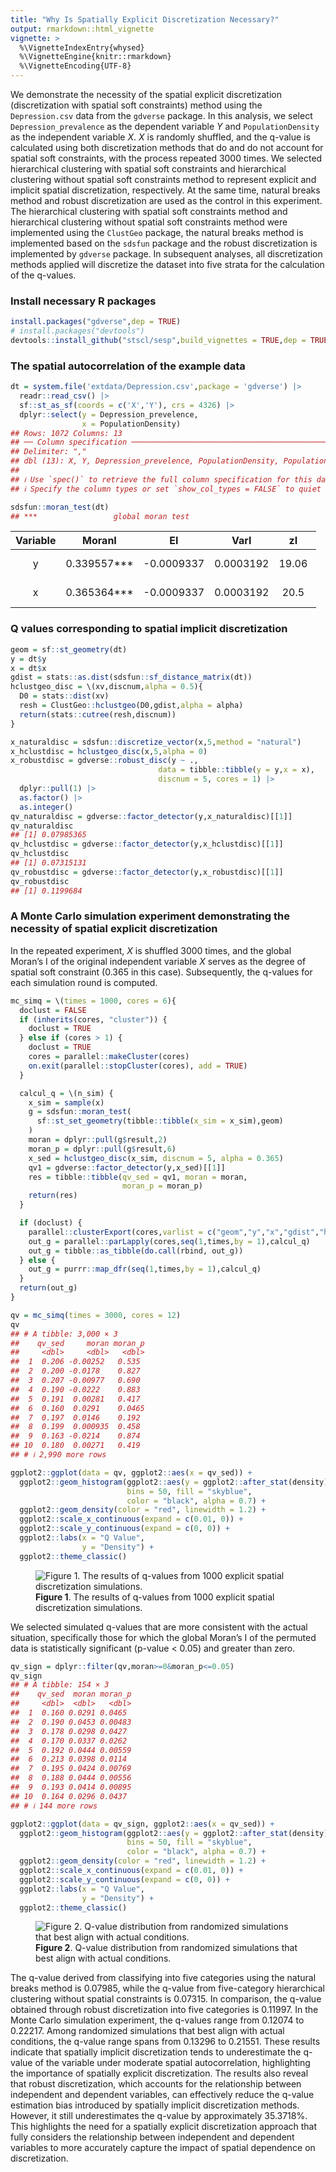 ```yaml
---
title: "Why Is Spatially Explicit Discretization Necessary?"
output: rmarkdown::html_vignette
vignette: >
  %\VignetteIndexEntry{whysed}
  %\VignetteEngine{knitr::rmarkdown}
  %\VignetteEncoding{UTF-8}
---
```





We demonstrate the necessity of the spatial explicit discretization (discretization with spatial soft constraints) method using the `Depression.csv` data from the `gdverse` package. In this analysis, we select `Depression_prevalence` as the dependent variable $Y$ and `PopulationDensity` as the independent variable $X$. $X$ is randomly shuffled, and the q-value is calculated using both discretization methods that do and do not account for spatial soft constraints, with the process repeated 3000 times. We selected hierarchical clustering with spatial soft constraints and hierarchical clustering without spatial soft constraints method to represent explicit and implicit spatial discretization, respectively. At the same time, natural breaks method and robust discretization are used as the control in this experiment. The hierarchical clustering with spatial soft constraints method and hierarchical clustering without spatial soft constraints method were implemented using the `ClustGeo` package, the natural breaks method is implemented based on the `sdsfun` package and the robust discretization is implemented by `gdverse` package. In subsequent analyses, all discretization methods applied will discretize the dataset into five strata for the calculation of the q-values.

### Install necessary R packages

```r
install.packages("gdverse",dep = TRUE)
# install.packages("devtools")
devtools::install_github("stscl/sesp",build_vignettes = TRUE,dep = TRUE)
```

### The spatial autocorrelation of the example data


``` r
dt = system.file('extdata/Depression.csv',package = 'gdverse') |>
  readr::read_csv() |>
  sf::st_as_sf(coords = c('X','Y'), crs = 4326) |>
  dplyr::select(y = Depression_prevelence,
                x = PopulationDensity)
## Rows: 1072 Columns: 13
## ── Column specification ────────────────────────────────────────────────────────────────────────────
## Delimiter: ","
## dbl (13): X, Y, Depression_prevelence, PopulationDensity, Population65, NoHealthInsurance, Neigh...
## 
## ℹ Use `spec()` to retrieve the full column specification for this data.
## ℹ Specify the column types or set `show_col_types = FALSE` to quiet this message.

sdsfun::moran_test(dt)
## ***                 global moran test
```


---------------------------------------------------------------------
 Variable     MoranI          EI         VarI       zI        pI     
---------- ------------- ------------ ----------- ------- -----------
    y       0.339557***   -0.0009337   0.0003192   19.06   2.892e-81 

    x       0.365364***   -0.0009337   0.0003192   20.5    1.052e-93 
---------------------------------------------------------------------



### Q values corresponding to spatial implicit discretization


``` r
geom = sf::st_geometry(dt)
y = dt$y
x = dt$x
gdist = stats::as.dist(sdsfun::sf_distance_matrix(dt))
hclustgeo_disc = \(xv,discnum,alpha = 0.5){
  D0 = stats::dist(xv)
  resh = ClustGeo::hclustgeo(D0,gdist,alpha = alpha)
  return(stats::cutree(resh,discnum))
}

x_naturaldisc = sdsfun::discretize_vector(x,5,method = "natural")
x_hclustdisc = hclustgeo_disc(x,5,alpha = 0)
x_robustdisc = gdverse::robust_disc(y ~ .,
                                 data = tibble::tibble(y = y,x = x),
                                 discnum = 5, cores = 1) |>
  dplyr::pull(1) |>
  as.factor() |>
  as.integer()
qv_naturaldisc = gdverse::factor_detector(y,x_naturaldisc)[[1]]
qv_naturaldisc
## [1] 0.07985365
qv_hclustdisc = gdverse::factor_detector(y,x_hclustdisc)[[1]]
qv_hclustdisc
## [1] 0.07315131
qv_robustdisc = gdverse::factor_detector(y,x_robustdisc)[[1]]
qv_robustdisc
## [1] 0.1199684
```

### A Monte Carlo simulation experiment demonstrating the necessity of spatial explicit discretization

In the repeated experiment, $X$ is shuffled 3000 times, and the global Moran's I of the original independent variable $X$ serves as the degree of spatial soft constraint (0.365 in this case). Subsequently, the q-values for each simulation round is computed.


``` r
mc_simq = \(times = 1000, cores = 6){
  doclust = FALSE
  if (inherits(cores, "cluster")) {
    doclust = TRUE
  } else if (cores > 1) {
    doclust = TRUE
    cores = parallel::makeCluster(cores)
    on.exit(parallel::stopCluster(cores), add = TRUE)
  }

  calcul_q = \(n_sim) {
    x_sim = sample(x)
    g = sdsfun::moran_test(
      sf::st_set_geometry(tibble::tibble(x_sim = x_sim),geom)
    )
    moran = dplyr::pull(g$result,2)
    moran_p = dplyr::pull(g$result,6)
    x_sed = hclustgeo_disc(x_sim, discnum = 5, alpha = 0.365)
    qv1 = gdverse::factor_detector(y,x_sed)[[1]]
    res = tibble::tibble(qv_sed = qv1, moran = moran,
                         moran_p = moran_p)
    return(res)
  }

  if (doclust) {
    parallel::clusterExport(cores,varlist = c("geom","y","x","gdist","hclustgeo_disc"))
    out_g = parallel::parLapply(cores,seq(1,times,by = 1),calcul_q)
    out_g = tibble::as_tibble(do.call(rbind, out_g))
  } else {
    out_g = purrr::map_dfr(seq(1,times,by = 1),calcul_q)
  }
  return(out_g)
}
```


``` r
qv = mc_simq(times = 3000, cores = 12)
qv
## # A tibble: 3,000 × 3
##    qv_sed     moran moran_p
##     <dbl>     <dbl>   <dbl>
##  1  0.206 -0.00252   0.535 
##  2  0.200 -0.0178    0.827 
##  3  0.207 -0.00977   0.690 
##  4  0.190 -0.0222    0.883 
##  5  0.191  0.00281   0.417 
##  6  0.160  0.0291    0.0465
##  7  0.197  0.0146    0.192 
##  8  0.199  0.000935  0.458 
##  9  0.163 -0.0214    0.874 
## 10  0.180  0.00271   0.419 
## # ℹ 2,990 more rows
```


``` r
ggplot2::ggplot(data = qv, ggplot2::aes(x = qv_sed)) +
  ggplot2::geom_histogram(ggplot2::aes(y = ggplot2::after_stat(density)),
                          bins = 50, fill = "skyblue",
                          color = "black", alpha = 0.7) +
  ggplot2::geom_density(color = "red", linewidth = 1.2) +
  ggplot2::scale_x_continuous(expand = c(0.01, 0)) +
  ggplot2::scale_y_continuous(expand = c(0, 0)) +
  ggplot2::labs(x = "Q Value",
                y = "Density") +
  ggplot2::theme_classic()
```

![**Figure 1**. The results of q-values from 1000 explicit spatial discretization simulations.](../man/figures/whysed/plot_mcres_1-1.png)

We selected simulated q-values that are more consistent with the actual situation, specifically those for which the global Moran's I of the permuted data is statistically significant (p-value < 0.05) and greater than zero.


``` r
qv_sign = dplyr::filter(qv,moran>=0&moran_p<=0.05)
qv_sign
## # A tibble: 154 × 3
##    qv_sed  moran moran_p
##     <dbl>  <dbl>   <dbl>
##  1  0.160 0.0291 0.0465 
##  2  0.190 0.0453 0.00483
##  3  0.178 0.0298 0.0427 
##  4  0.170 0.0337 0.0262 
##  5  0.192 0.0444 0.00559
##  6  0.213 0.0398 0.0114 
##  7  0.195 0.0424 0.00769
##  8  0.188 0.0444 0.00556
##  9  0.193 0.0414 0.00895
## 10  0.164 0.0296 0.0437 
## # ℹ 144 more rows
```


``` r
ggplot2::ggplot(data = qv_sign, ggplot2::aes(x = qv_sed)) +
  ggplot2::geom_histogram(ggplot2::aes(y = ggplot2::after_stat(density)),
                          bins = 50, fill = "skyblue",
                          color = "black", alpha = 0.7) +
  ggplot2::geom_density(color = "red", linewidth = 1.2) +
  ggplot2::scale_x_continuous(expand = c(0.01, 0)) +
  ggplot2::scale_y_continuous(expand = c(0, 0)) +
  ggplot2::labs(x = "Q Value",
                y = "Density") +
  ggplot2::theme_classic()
```

![**Figure 2**. Q-value distribution from randomized simulations that best align with actual conditions.](../man/figures/whysed/plot_mcres_2-1.png)

The q-value derived from classifying into five categories using the natural breaks method is 0.07985, while the q-value from five-category hierarchical clustering without spatial constraints is 0.07315. In comparison, the q-value obtained through robust discretization into five categories is 0.11997. In the Monte Carlo simulation experiment, the q-values range from 0.12074 to 0.22217. Among randomized simulations that best align with actual conditions, the q-value range spans from 0.13296 to 0.21551. These results indicate that spatially implicit discretization tends to underestimate the q-value of the variable under moderate spatial autocorrelation, highlighting the importance of spatially explicit discretization. The results also reveal that robust discretization, which accounts for the relationship between independent and dependent variables, can effectively reduce the q-value estimation bias introduced by spatially implicit discretization methods. However, it still underestimates the q-value by approximately 35.3718%. This highlights the need for a spatially explicit discretization approach that fully considers the relationship between independent and dependent variables to more accurately capture the impact of spatial dependence on discretization.
